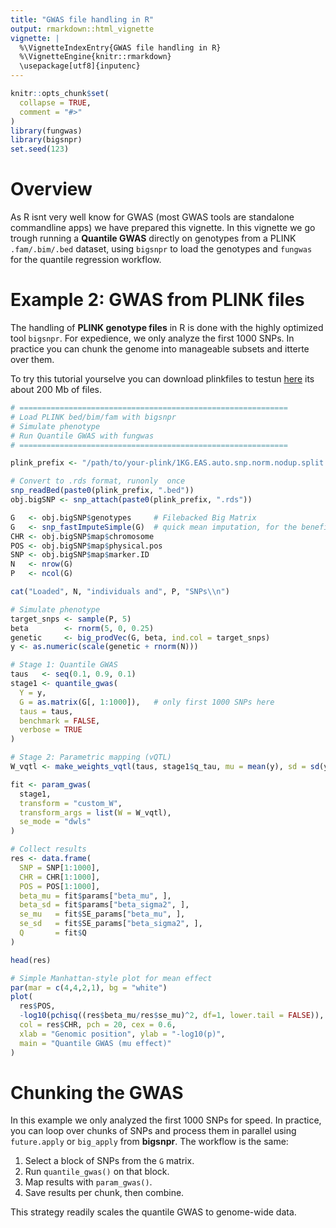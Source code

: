```yaml
---
title: "GWAS file handling in R"
output: rmarkdown::html_vignette
vignette: |
  %\VignetteIndexEntry{GWAS file handling in R}
  %\VignetteEngine{knitr::rmarkdown}
  \usepackage[utf8]{inputenc}
---
```



```r
knitr::opts_chunk$set(
  collapse = TRUE,
  comment = "#>"
)
library(fungwas)
library(bigsnpr)
set.seed(123)
```

# Overview

As R isnt very well know for GWAS (most GWAS tools are standalone commandline apps) we have prepared this vignette. In this vignette we go trough running a **Quantile GWAS** directly on genotypes from a PLINK `.fam/.bim/.bed` dataset, using `bigsnpr` to load the genotypes and `fungwas` for the quantile regression workflow.


# Example 2: GWAS from PLINK files

The handling of **PLINK genotype files** in R is done with the highly optimized tool `bigsnpr`. For expedience, we only analyze the first 1000 SNPs. In practice you can chunk the genome into manageable subsets and itterte over them.

To try this tutorial yourselve you can download plinkfiles to testun [here](https://www.dropbox.com/scl/fi/41ep8xbdccp9xw5epim19/1KG.EAS.auto.snp.norm.nodup.split.rare002.common015.missing.zip?rlkey=tklapxwypeg79b1sx03o6ycs7&dl=1) its about 200 Mb of files.


```r
# ============================================================
# Load PLINK bed/bim/fam with bigsnpr
# Simulate phenotype
# Run Quantile GWAS with fungwas
# ============================================================

plink_prefix <- "/path/to/your-plink/1KG.EAS.auto.snp.norm.nodup.split.rare002.common015.missing/1KG.EAS.auto.snp.norm.nodup.split.rare002.common015.missing"   # without extension

# Convert to .rds format, runonly  once
snp_readBed(paste0(plink_prefix, ".bed"))   
obj.bigSNP <- snp_attach(paste0(plink_prefix, ".rds"))

G   <- obj.bigSNP$genotypes     # Filebacked Big Matrix
G   <- snp_fastImputeSimple(G)  # quick mean imputation, for the benefit of simulation
CHR <- obj.bigSNP$map$chromosome
POS <- obj.bigSNP$map$physical.pos
SNP <- obj.bigSNP$map$marker.ID
N   <- nrow(G)
P   <- ncol(G)

cat("Loaded", N, "individuals and", P, "SNPs\\n")

# Simulate phenotype
target_snps <- sample(P, 5)
beta        <- rnorm(5, 0, 0.25)
genetic     <- big_prodVec(G, beta, ind.col = target_snps)
y <- as.numeric(scale(genetic + rnorm(N)))

# Stage 1: Quantile GWAS
taus   <- seq(0.1, 0.9, 0.1)
stage1 <- quantile_gwas(
  Y = y,
  G = as.matrix(G[, 1:1000]),   # only first 1000 SNPs here
  taus = taus,
  benchmark = FALSE,
  verbose = TRUE
)

# Stage 2: Parametric mapping (vQTL)
W_vqtl <- make_weights_vqtl(taus, stage1$q_tau, mu = mean(y), sd = sd(y))

fit <- param_gwas(
  stage1,
  transform = "custom_W",
  transform_args = list(W = W_vqtl),
  se_mode = "dwls"
)

# Collect results
res <- data.frame(
  SNP = SNP[1:1000],
  CHR = CHR[1:1000],
  POS = POS[1:1000],
  beta_mu = fit$params["beta_mu", ],
  beta_sd = fit$params["beta_sigma2", ],
  se_mu   = fit$SE_params["beta_mu", ],
  se_sd   = fit$SE_params["beta_sigma2", ],
  Q       = fit$Q
)

head(res)

# Simple Manhattan-style plot for mean effect
par(mar = c(4,4,2,1), bg = "white")
plot(
  res$POS,
  -log10(pchisq((res$beta_mu/res$se_mu)^2, df=1, lower.tail = FALSE)),
  col = res$CHR, pch = 20, cex = 0.6,
  xlab = "Genomic position", ylab = "-log10(p)",
  main = "Quantile GWAS (mu effect)"
)
```


# Chunking the GWAS

In this example we only analyzed the first 1000 SNPs for speed. In practice, you can loop over chunks of SNPs and process them in parallel using `future.apply` or `big_apply` from **bigsnpr**. The workflow is the same:

1. Select a block of SNPs from the `G` matrix.
2. Run `quantile_gwas()` on that block.
3. Map results with `param_gwas()`.
4. Save results per chunk, then combine.

This strategy readily scales the quantile GWAS to genome-wide data.

